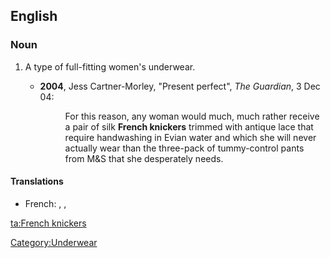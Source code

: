 ==English==
{{wikipedia}}
===Noun===
{{en-plural noun|[[French]] [[knickers]]}}

# {{UK}} A type of full-fitting women's underwear.
#*'''2004''', Jess Cartner-Morley, "Present perfect", ''The Guardian'', 3 Dec 04:
#*:For this reason, any woman would much, much rather receive a pair of silk '''French knickers''' trimmed with antique lace that require handwashing in Evian water and which she will never actually wear than the three-pack of tummy-control pants from M&S that she desperately needs. 

====Translations====
{{trans-top}}
*French: {{t|fr|culotte-short|f}}, {{t|fr|culotte flottante|f}}, {{t|fr|shorty|m}}
{{trans-mid}}
{{trans-bottom}}

[[Category:Underwear]]

[[ta:French knickers]]